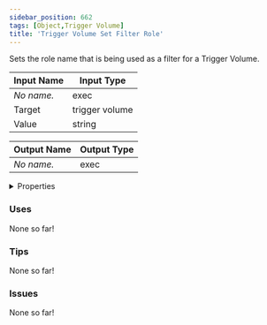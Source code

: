 ```yaml
---
sidebar_position: 662
tags: [Object,Trigger Volume]
title: 'Trigger Volume Set Filter Role'
---
```


Sets the role name that is being used as a filter for a Trigger Volume.




<EsbSvg />

| Input Name | Input Type |
|-----------|-----------|
| *No name.* | exec |
| Target | trigger volume |
| Value | string |

| Output Name | Output Type |
|-----------|-----------|
| *No name.* | exec |


<details>
  <summary>Properties</summary>
  <div>
    <div>
    <table>
      <thead>
        <tr>
          <th>Is beta required?</th>
          <th>❌</th>
        </tr>
        <tr>
          <th>Is this chip a trolling risk?</th>
          <th>❌</th>
        </tr>
        <tr>
          <th>Is this chip a role assignment risk?</th>
          <th>❌</th>
        </tr>
        <tr>
          <th>Chip UUID</th>
          <th>55cfecf9-2623-4aad-948c-6ca89f11911b</th>
        </tr>
      </thead>
    </table>
    </div>
  </div>
</details>

### Uses

None so far!

### Tips

None so far!

### Issues

None so far!